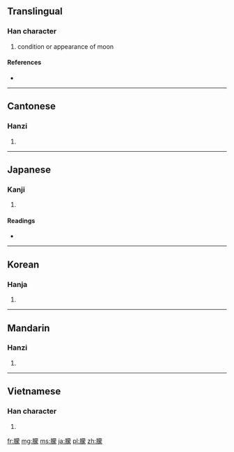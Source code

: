 {{also|蒙}}
==Translingual==

===Han character===
{{Han char|rn=74|rad=月|as=14|sn=18|four=7423<sub>2</sub>|canj=月廿月人 (BTBO)}}

# condition or appearance of moon

====References====
* {{Han ref|kx=0507.030|dkj=14409|dj=0888.060|hdz=32115.080|uh=6726|ud=26406|bh=C261|bd=49761}}

----

==Cantonese==

===Hanzi===
{{yue-hanzi|jyut=|y=mung4}}

# {{defn|Cantonese|sort=月14}}

----

==Japanese==

===Kanji===
{{ja-kanji|grade=|rs=月14}}

# {{defn|Japanese|sort=月14}}

====Readings====
* {{ja-readings|on=[[ぼう]] (bō), [[もう]] (mō)|kun=[[おぼろ]] (oboro)}}

----

==Korean==

===Hanja===
{{ko-hanja|hangeul=몽|eumhun=|rv=mong|mr=mong|y=mong}}

# {{defn|Korean|sort=月14}}

----

==Mandarin==

===Hanzi===
{{cmn-hanzi|pin=[[méng]] ([[meng2]])|wg=meng<sup>2</sup>}}

# {{defn|Mandarin|sort=月14}}

----

==Vietnamese==

===Han character===
{{vi-hantu|[[mông]], [[mồng]]|rs=月14}}

# {{defn|Vietnamese|sort=月14}}

[[fr:朦]]
[[mg:朦]]
[[ms:朦]]
[[ja:朦]]
[[pl:朦]]
[[zh:朦]]